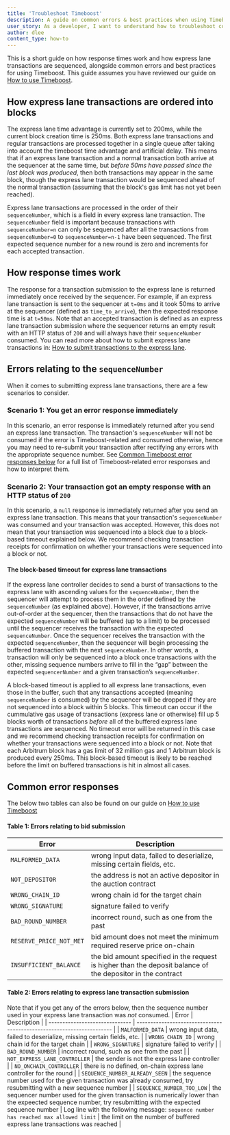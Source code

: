```yaml
---
title: 'Troubleshoot Timeboost'
description: A guide on common errors & best practices when using Timeboost
user_story: As a developer, I want to understand how to troubleshoot common issues when using Timeboost
author: dlee
content_type: how-to
---
```


This is a short guide on how response times work and how <a data-quicklook-from="express-lane">express lane</a> <a data-quicklook-from="transaction">transactions</a> are sequenced, alongside common errors and best practices for using <a data-quicklook-from="timeboost">Timeboost</a>. This guide assumes you have reviewed our guide on [How to use Timeboost](../run-arbitrum-node/how-to-use-timeboost.mdx).

## How express lane transactions are ordered into blocks

The express lane time advantage is currently set to 200ms, while the current block creation time is 250ms. Both express lane transactions and regular transactions are processed together in a single queue after taking into account the timeboost time advantage and artificial delay. This means that if an express lane transaction and a normal transaction both arrive at the <a data-quicklook-from="sequencer">sequencer</a> at the same time, but _before 50ms have passed since the last block was produced_, then both transactions may appear in the same block, though the express lane transaction would be sequenced ahead of the normal transaction (assuming that the block's gas limit has not yet been reached).

Express lane transactions are processed in the order of their `sequenceNumber`, which is a field in every express lane transaction. The `sequenceNumber` field is important because transactions with `sequenceNumber=n` can only be sequenced after all the transactions from `sequenceNumber=0` to `sequenceNumber=n-1` have been sequenced. The first expected sequence number for a new round is zero and increments for each accepted transaction.

## How response times work

The response for a transaction submission to the express lane is returned immediately once received by the sequencer. For example, if an express lane transaction is sent to the sequencer at `t=0ms` and it took 50ms to arrive at the sequencer (defined as `time_to_arrive`), then the expected response time is at `t=50ms`. Note that an accepted transaction is defined as an express lane transaction submission where the sequencer returns an empty result with an HTTP status of `200` and will always have their `sequenceNumber` consumed. You can read more about how to submit express lane transactions in: [How to submit transactions to the express lane](../run-arbitrum-node/how-to-use-timeboost.mdx#how-to-submit-transactions-to-the-express-lane).

## Errors relating to the `sequenceNumber`

When it comes to submitting express lane transactions, there are a few scenarios to consider.

### Scenario 1: You get an error response immediately

In this scenario, an error response is immediately returned after you send an express lane transaction. The transaction's `sequenceNumber` will not be consumed if the error is Timeboost-related and consumed otherwise, hence you may need to re-submit your transaction after rectifying any errors with the appropriate sequence number. See [Common Timeboost error responses below](#common-error-responses) for a full list of Timeboost-related error responses and how to interpret them.

### Scenario 2: Your transaction got an empty response with an HTTP status of `200`

In this scenario, a `null` response is immediately returned after you send an express lane transaction. This means that your transaction's `sequenceNumber` was consumed and your transaction was accepted. However, this does not mean that your transaction was sequenced into a block due to a block-based timeout explained below. We recommend checking transaction receipts for confirmation on whether your transactions were sequenced into a block or not.

#### The block-based timeout for express lane transactions

If the express lane controller decides to send a burst of transactions to the express lane with ascending values for the `sequenceNumber`, then the sequencer will attempt to process them in the order defined by the `sequenceNumber` (as explained above). However, if the transactions arrive out-of-order at the sequencer, then the transactions that do not have the expected `sequenceNumber` will be buffered (up to a limit) to be processed until the sequencer receives the transaction with the expected `sequenceNumber`. Once the sequencer receives the transaction with the expected `sequenceNumber`, then the sequencer will begin processing the buffered transaction with the next `sequenceNumber`. In other words, a transaction will only be sequenced into a block once transactions with the other, missing sequence numbers arrive to fill in the “gap” between the expected `sequencerNumber` and a given transaction’s `sequenceNumber`.

A block-based timeout is applied to all express lane transactions, even those in the buffer, such that any transactions accepted (meaning `sequenceNumber` is consumed) by the sequencer will be dropped if they are not sequenced into a block within 5 blocks. This timeout can occur if the cummulative gas usage of transactions (express lane or otherwise) fill up 5 blocks worth of transactions _before_ all of the buffered express lane transactions are sequenced. No timeout error will be returned in this case and we recommend checking transaction receipts for confirmation on whether your transactions were sequenced into a block or not. Note that each Arbitrum block has a gas limit of 32 million gas and 1 Arbitrum block is produced every 250ms. This block-based timeout is likely to be reached before the limit on buffered transactions is hit in almost all cases.

## Common error responses

The below two tables can also be found on our guide on [How to use Timeboost](../run-arbitrum-node/how-to-use-timeboost.mdx)

#### Table 1: Errors relating to bid submission

| Error                   | Description                                                                                                 |
| ----------------------- | ----------------------------------------------------------------------------------------------------------- |
| `MALFORMED_DATA`        | wrong input data, failed to deserialize, missing certain fields, etc.                                       |
| `NOT_DEPOSITOR`         | the address is not an active depositor in the auction contract                                              |
| `WRONG_CHAIN_ID`        | wrong chain id for the target chain                                                                         |
| `WRONG_SIGNATURE`       | signature failed to verify                                                                                  |
| `BAD_ROUND_NUMBER`      | incorrect round, such as one from the past                                                                  |
| `RESERVE_PRICE_NOT_MET` | bid amount does not meet the minimum required reserve price on-chain                                        |
| `INSUFFICIENT_BALANCE`  | the bid amount specified in the request is higher than the deposit balance of the depositor in the contract |

#### Table 2: Errors relating to express lane transaction submission

Note that if you get any of the errors below, then the sequence number used in your express lane transaction was _not_ consumed.
| Error | Description |
| ------------------------------ | --------------------------------------------------------------------- |
| `MALFORMED_DATA` | wrong input data, failed to deserialize, missing certain fields, etc. |
| `WRONG_CHAIN_ID` | wrong chain id for the target chain |
| `WRONG_SIGNATURE` | signature failed to verify |
| `BAD_ROUND_NUMBER` | incorrect round, such as one from the past |
| `NOT_EXPRESS_LANE_CONTROLLER` | the sender is not the express lane controller |
| `NO_ONCHAIN_CONTROLLER` | there is no defined, on-chain express lane controller for the round |
| `SEQUENCE_NUMBER_ALREADY_SEEN` | the sequence number used for the given transaction was already consumed, try resubmitting with a new sequence number |
| `SEQUENCE_NUMBER_TOO_LOW` | the sequencer number used for the given transaction is numerically lower than the expeected sequence number, try resubmitting with the expected sequence number
| Log line with the following message: `sequence number has reached max allowed limit` | the limit on the number of buffered express lane transactions was reached |
